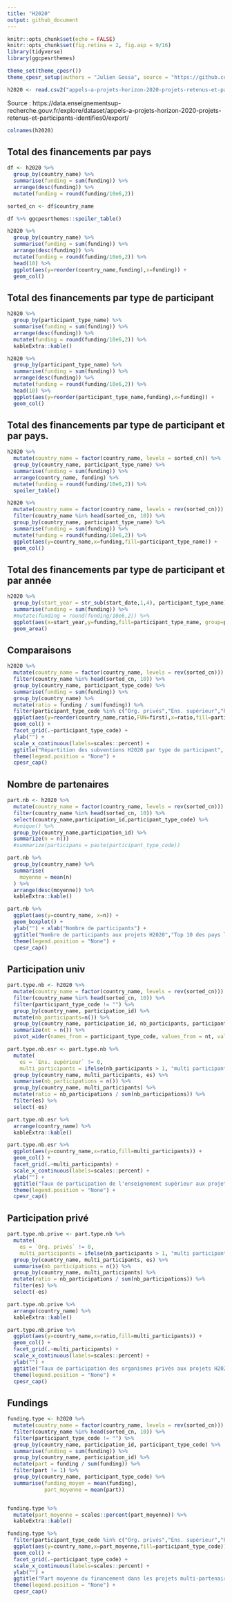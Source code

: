 ```yaml
---
title: "H2020"
output: github_document
---
```


```r
knitr::opts_chunk$set(echo = FALSE)
knitr::opts_chunk$set(fig.retina = 2, fig.asp = 9/16)
library(tidyverse)
library(ggcpesrthemes)

theme_set(theme_cpesr())
theme_cpesr_setup(authors = "Julien Gossa", source = "https://github.com/cpesr/RFC/blob/main/H2020/H2020.md")

h2020 <- read.csv2("appels-a-projets-horizon-2020-projets-retenus-et-participants-identifies0.csv", dec='.')
```

Source : https://data.enseignementsup-recherche.gouv.fr/explore/dataset/appels-a-projets-horizon-2020-projets-retenus-et-participants-identifies0/export/

```r
colnames(h2020)
```

## Total des financements par pays

```r
df <- h2020 %>%
  group_by(country_name) %>%
  summarise(funding = sum(funding)) %>%
  arrange(desc(funding)) %>%
  mutate(funding = round(funding/10e6,2))

sorted_cn <- df$country_name

df %>% ggcpesrthemes::spoiler_table()
```

```r
h2020 %>%
  group_by(country_name) %>%
  summarise(funding = sum(funding)) %>%
  arrange(desc(funding)) %>%
  mutate(funding = round(funding/10e6,2)) %>%
  head(10) %>%
  ggplot(aes(y=reorder(country_name,funding),x=funding)) +
  geom_col()
```


## Total des financements par type de participant

```r
h2020 %>%
  group_by(participant_type_name) %>%
  summarise(funding = sum(funding)) %>%
  arrange(desc(funding)) %>%
  mutate(funding = round(funding/10e6,2)) %>%
  kableExtra::kable()
```

```r
h2020 %>%
  group_by(participant_type_name) %>%
  summarise(funding = sum(funding)) %>%
  arrange(desc(funding)) %>%
  mutate(funding = round(funding/10e6,2)) %>%
  head(10) %>%
  ggplot(aes(y=reorder(participant_type_name,funding),x=funding)) +
  geom_col()
```




## Total des financements par type de participant et par pays.

```r
h2020 %>%
  mutate(country_name = factor(country_name, levels = sorted_cn)) %>%
  group_by(country_name, participant_type_name) %>%
  summarise(funding = sum(funding)) %>%
  arrange(country_name, funding) %>%
  mutate(funding = round(funding/10e6,2)) %>%
  spoiler_table()
```

```r
h2020 %>%
  mutate(country_name = factor(country_name, levels = rev(sorted_cn))) %>%
  filter(country_name %in% head(sorted_cn, 10)) %>%
  group_by(country_name, participant_type_name) %>%
  summarise(funding = sum(funding)) %>%
  mutate(funding = round(funding/10e6,2)) %>%
  ggplot(aes(y=country_name,x=funding,fill=participant_type_name)) +
  geom_col()
```


## Total des financements par type de participant et par année

```r
h2020 %>%
  group_by(start_year = str_sub(start_date,1,4), participant_type_name) %>%
  summarise(funding = sum(funding)) %>%
  #mutate(funding = round(funding/10e6,2)) %>%
  ggplot(aes(x=start_year,y=funding,fill=participant_type_name, group=participant_type_name)) +
  geom_area()
```


## Comparaisons


```r
h2020 %>%
  mutate(country_name = factor(country_name, levels = rev(sorted_cn))) %>%
  filter(country_name %in% head(sorted_cn, 10)) %>%
  group_by(country_name, participant_type_code) %>%
  summarise(funding = sum(funding)) %>%
  group_by(country_name) %>% 
  mutate(ratio = funding / sum(funding)) %>%
  filter(participant_type_code %in% c("Org. privés","Ens. supérieur","Recherche")) %>%
  ggplot(aes(y=reorder(country_name,ratio,FUN=first),x=ratio,fill=participant_type_code)) +
  geom_col() +
  facet_grid(.~participant_type_code) +
  ylab("") +
  scale_x_continuous(labels=scales::percent) +
  ggtitle("Répartition des subventions H2020 par type de participant", "pour les 10 pays ayant reçu le plus de financements") +
  theme(legend.position = "None") +
  cpesr_cap()
```

## Nombre de partenaires

```r
part.nb <- h2020 %>%
  mutate(country_name = factor(country_name, levels = rev(sorted_cn))) %>%
  filter(country_name %in% head(sorted_cn, 10)) %>%
  select(country_name,participation_id,participant_type_code) %>%
  #unique() %>%
  group_by(country_name,participation_id) %>%
  summarize(n = n()) 
  #summarize(participans = paste(participant_type_code))

part.nb %>%
  group_by(country_name) %>%
  summarise(
    moyenne = mean(n)
  ) %>% 
  arrange(desc(moyenne)) %>%
  kableExtra::kable()
```



```r
part.nb %>%
  ggplot(aes(y=country_name, x=n)) +
  geom_boxplot() +
  ylab("") + xlab("Nombre de participants") +
  ggtitle("Nombre de participants aux projets H2020","Top 10 des pays les plus financés") +
  theme(legend.position = "None") +
  cpesr_cap()
```


## Participation univ

```r
part.type.nb <- h2020 %>%
  mutate(country_name = factor(country_name, levels = rev(sorted_cn))) %>%
  filter(country_name %in% head(sorted_cn, 10)) %>%
  filter(participant_type_code != "") %>%
  group_by(country_name, participation_id) %>%
  mutate(nb_participants=n()) %>%
  group_by(country_name, participation_id, nb_participants, participant_type_code) %>%
  summarize(nt = n()) %>%
  pivot_wider(names_from = participant_type_code, values_from = nt, values_fill = 0)

part.type.nb.esr <- part.type.nb %>%
  mutate(
    es = `Ens. supérieur` != 0,
    multi_participants = ifelse(nb_participants > 1, "multi participants", "mono participant")) %>%
  group_by(country_name, multi_participants, es) %>%
  summarise(nb_participations = n()) %>%
  group_by(country_name, multi_participants) %>%
  mutate(ratio = nb_participations / sum(nb_participations)) %>%
  filter(es) %>%
  select(-es)

part.type.nb.esr %>%
  arrange(country_name) %>%
  kableExtra::kable()
```



```r
part.type.nb.esr %>%
  ggplot(aes(y=country_name,x=ratio,fill=multi_participants)) +
  geom_col() +
  facet_grid(.~multi_participants) +
  scale_x_continuous(labels=scales::percent) +
  ylab("") +
  ggtitle("Taux de participation de l'enseignement supérieur aux projets H2020", "selon que le projet est mono ou multi participant, top 10 des pays les plus financés") +
  theme(legend.position = "None") +
  cpesr_cap()
```


## Participation privé

```r
part.type.nb.prive <- part.type.nb %>%
  mutate(
    es = `Org. privés` != 0,
    multi_participants = ifelse(nb_participants > 1, "multi participants", "mono participant")) %>%
  group_by(country_name, multi_participants, es) %>%
  summarise(nb_participations = n()) %>%
  group_by(country_name, multi_participants) %>%
  mutate(ratio = nb_participations / sum(nb_participations)) %>%
  filter(es) %>%
  select(-es)

part.type.nb.prive %>%
  arrange(country_name) %>%
  kableExtra::kable()
```



```r
part.type.nb.prive %>%
  ggplot(aes(y=country_name,x=ratio,fill=multi_participants)) +
  geom_col() +
  facet_grid(.~multi_participants) +
  scale_x_continuous(labels=scales::percent) +
  ylab("") +
  ggtitle("Taux de participation des organismes privés aux projets H2020", "selon que le projet est mono ou multi participant, top 10 des pays les plus financés") +
  theme(legend.position = "None") +
  cpesr_cap()
```


## Fundings

```r
funding.type <- h2020 %>%
  mutate(country_name = factor(country_name, levels = rev(sorted_cn))) %>%
  filter(country_name %in% head(sorted_cn, 10)) %>%
  filter(participant_type_code != "") %>%
  group_by(country_name, participation_id, participant_type_code) %>%
  summarise(funding = sum(funding)) %>%
  group_by(country_name, participation_id) %>%
  mutate(part = funding / sum(funding)) %>% 
  filter(part != 1) %>%
  group_by(country_name, participant_type_code) %>%
  summarise(funding_moyen = mean(funding), 
            part_moyenne = mean(part))


funding.type %>% 
  mutate(part_moyenne = scales::percent(part_moyenne)) %>%
  kableExtra::kable()
```


```r
funding.type %>%
  filter(participant_type_code %in% c("Org. privés","Ens. supérieur","Recherche")) %>%
  ggplot(aes(y=country_name,x=part_moyenne,fill=participant_type_code)) +
  geom_col() +
  facet_grid(.~participant_type_code) +
  scale_x_continuous(labels=scales::percent) +
  ylab("") +
  ggtitle("Part moyenne du financement dans les projets multi-partenaires", "par type de partenaire, aux projets H2020, top 10 des pays les plus financés") +
  theme(legend.position = "None") +
  cpesr_cap()
```


